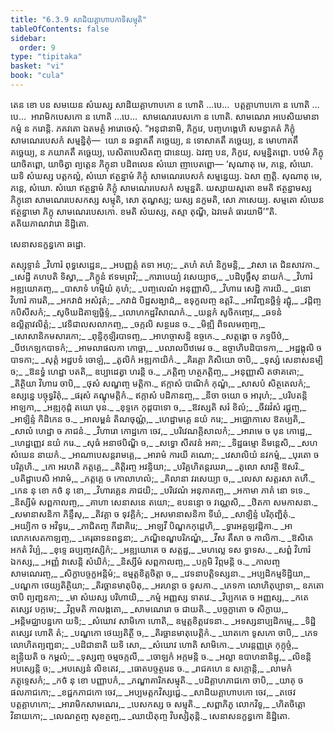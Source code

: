 ```yaml
---
title: "6.3.9 សាដិយគ្គាហាបកាទិសម្មុតិ"
tableOfContents: false
sidebar:
  order: 9
type: "tipitaka"
basket: "vi"
book: "cula"
---
```



<DynamicBreadcrumb />

<Division number="329" book="cula">

<Paragraph number="1445" book="cula">
តេន ខោ បន សមយេន សំឃស្ស សាដិយគ្គាហាបកោ ន ហោតិ …បេ…  បត្តគ្គាហាបកោ ន ហោតិ …បេ…  អារាមិកបេសកោ ន ហោតិ …បេ…  សាមណេរបេសកោ ន ហោតិ. សាមណេរា អបេសិយមានា កម្មំ ន ករោន្តិ. ភគវតោ ឯតមត្ថំ អារោចេសុំ. “អនុជានាមិ, ភិក្ខវេ, បញ្ចហង្គេហិ សមន្នាគតំ ភិក្ខុំ សាមណេរបេសកំ សម្មន្និតុំ—  យោ ន ឆន្ទាគតឹ គច្ឆេយ្យ, ន ទោសាគតឹ គច្ឆេយ្យ, ន មោហាគតឹ គច្ឆេយ្យ, ន ភយាគតឹ គច្ឆេយ្យ, បេសិតាបេសិតញ្ច ជានេយ្យ. ឯវញ្ច បន, ភិក្ខវេ, សម្មន្និតព្ពោ. បឋមំ ភិក្ខុ យាចិតព្ពោ, យាចិត្វា ព្យត្តេន ភិក្ខុនា បដិពលេន សំឃោ ញាបេតព្ពោ—
</Paragraph>

<Paragraph number="1446" book="cula">
‘សុណាតុ មេ, ភន្តេ, សំឃោ. យទិ សំឃស្ស បត្តកល្លំ, សំឃោ ឥត្ថន្នាមំ ភិក្ខុំ សាមណេរបេសកំ សម្មន្នេយ្យ. ឯសា ញត្តិ.
</Paragraph>

<Paragraph number="1447" book="cula">
សុណាតុ មេ, ភន្តេ, សំឃោ. សំឃោ ឥត្ថន្នាមំ ភិក្ខុំ សាមណេរបេសកំ សម្មន្នតិ. យស្សាយស្មតោ ខមតិ ឥត្ថន្នាមស្ស ភិក្ខុនោ សាមណេរបេសកស្ស សម្មុតិ, សោ តុណ្ហស្ស; យស្ស នក្ខមតិ, សោ ភាសេយ្យ.
</Paragraph>

<Paragraph number="1448" book="cula">
សម្មតោ សំឃេន ឥត្ថន្នាមោ ភិក្ខុ សាមណេរបេសកោ. ខមតិ សំឃស្ស, តស្មា តុណ្ហី, ឯវមេតំ ធារយាមី’”តិ.

</Paragraph>
</Division>

<Paragraph number="1449" type="center" book="cula">
តតិយភាណវារោ និដ្ឋិតោ.

  
សេនាសនក្ខន្ធកោ ឆដ្ឋោ.



</Paragraph>

<Paragraph number="1450" type="center" book="cula">
តស្សុទ្ទានំ


</Paragraph>

<Paragraph number="1451" type="verses" book="cula">
_វិហារំ ពុទ្ធសេដ្ឋេន,_  
_អបញ្ញត្តំ តទា អហុ;_  
_តហំ តហំ និក្ខមន្តិ,_  
_វាសា តេ ជិនសាវកា._  

</Paragraph>

<Paragraph number="1452" type="verses" book="cula">
_សេដ្ឋី គហបតិ ទិស្វា,_  
_ភិក្ខូនំ ឥទមព្រវិ;_  
_ការាបេយ្យំ វសេយ្យាថ,_  
_បដិបុច្ឆឹសុ នាយកំ._  

</Paragraph>

<Paragraph number="1453" type="verses" book="cula">
_វិហារំ អឌ្ឍយោគញ្ច,_  
_បាសាទំ ហម្មិយំ គុហំ;_  
_បញ្ចលេណំ អនុញ្ញាសិ,_  
_វិហារេ សេដ្ឋិ ការយិ._  

</Paragraph>

<Paragraph number="1454" type="verses" book="cula">
_ជនោ វិហារំ ការេតិ,_  
_អកវាដំ អសំវុតំ;_  
_កវាដំ បិដ្ឋសង្ឃាដំ,_  
ឧទុក្ខលញ្ច ឧត្តរិ._  

</Paragraph>

<Paragraph number="1455" type="verses" book="cula">
_អាវិញ្ឆនច្ឆិទ្ទំ រជ្ជុំ,_  
_វដ្ដិញ្ច កបិសីសកំ;_  
_សូចិឃដិតាឡច្ឆិទ្ទំ,_  
_លោហកដ្ឋវិសាណកំ._  

</Paragraph>

<Paragraph number="1456" type="verses" book="cula">
_យន្តកំ សូចិកញ្ចេវ,_  
_ឆទនំ ឧល្លិត្តាវលិត្តំ;_  
_វេទិជាលសលាកញ្ច,_  
_ចក្កលិ សន្ថរេន ច._  

</Paragraph>

<Paragraph number="1457" type="verses" book="cula">
_មិឌ្ឍិ ពិទលមញ្ចញ្ច,_  
_សោសានិកមសារកោ;_  
_ពុន្ទិកុឡិរបាទញ្ច,_  
_អាហច្ចាសន្ទិ ឧច្ចកេ._  

</Paragraph>

<Paragraph number="1458" type="verses" book="cula">
_សត្តង្គោ ច ភទ្ទបីឋំ,_  
_បីឋកេឡកបាទកំ;_  
_អាមលាផលកា កោច្ឆា,_  
_បលាលបីឋមេវ ច._  

</Paragraph>

<Paragraph number="1459" type="verses" book="cula">
ឧច្ចាហិបដិបាទកា,_  
_អដ្ឋង្គុលិ ច បាទកា;_  
_សុត្តំ អដ្ឋបទំ ចោឡំ,_  
_តូលិកំ អឌ្ឍកាយិកំ._  

</Paragraph>

<Paragraph number="1460" type="verses" book="cula">
_គិរគ្គោ ភិសិយោ ចាបិ,_  
_ទុស្សំ សេនាសនម្បិ ច;_  
_ឱនទ្ធំ ហេដ្ឋា បតតិ,_  
ឧប្បាដេត្វា ហរន្តិ ច._  

</Paragraph>

<Paragraph number="1461" type="verses" book="cula">
_ភត្តិញ្ច ហត្ថភត្តិញ្ច,_  
_អនុញ្ញាសិ តថាគតោ;_  
_តិត្ថិយា វិហារេ ចាបិ,_  
_ថុសំ សណ្ហញ្ច មត្តិកា._  

</Paragraph>

<Paragraph number="1462" book="cula">
ឥក្កាសំ បាណិកំ កុណ្ឌំ,_  
_សាសបំ សិត្ថតេលកំ;_  
ឧស្សន្នេ បច្ចុទ្ធរិតុំ,_  
_ផរុសំ គណ្ឌុមត្តិកំ._  

</Paragraph>

<Paragraph number="1463" type="verses" book="cula">
ឥក្កាសំ បដិភានញ្ច,_  
_នីចា ចយោ ច អារុហំ;_  
_បរិបតន្តិ អាឡកា,_  
_អឌ្ឍកុដ្ដំ តយោ បុន._  

</Paragraph>

<Paragraph number="1464" type="verses" book="cula">
_ខុទ្ទកេ កុដ្ដបាទោ ច,_  
_ឱវស្សតិ សរំ ខិលំ;_  
_ចីវរវំសំ រជ្ជុញ្ច,_  
_អាឡិន្ទំ កិដិកេន ច._  

</Paragraph>

<Paragraph number="1465" type="verses" book="cula">
_អាលម្ពនំ តិណចុណ្ណំ,_  
_ហេដ្ឋាមគ្គេ នយំ ករេ;_  
_អជ្ឈោកាសេ ឱតប្បតិ,_  
_សាលំ ហេដ្ឋា ច ភាជនំ._  

</Paragraph>

<Paragraph number="1466" type="verses" book="cula">
_វិហារោ កោដ្ឋកោ ចេវ,_  
_បរិវេណគ្គិសាលកំ;_  
_អារាមេ ច បុន កោដ្ឋេ,_  
_ហេដ្ឋញ្ញេវ នយំ ករេ._  

</Paragraph>

<Paragraph number="1467" type="verses" book="cula">
_សុធំ អនាថបិណ្ឌិ ច,_  
_សទ្ធោ សីតវនំ អគា;_  
_ទិដ្ឋធម្មោ និមន្តេសិ,_  
_សហ សំឃេន នាយកំ._  

</Paragraph>

<Paragraph number="1468" type="verses" book="cula">
_អាណាបេសន្តរាមគ្គេ,_  
_អារាមំ ការយី គណោ;_  
_វេសាលិយំ នវកម្មំ,_  
_បុរតោ ច បរិគ្គហិ._  

</Paragraph>

<Paragraph number="1469" type="verses" book="cula">
_កោ អរហតិ ភត្តគ្គេ,_  
_តិត្តិរញ្ច អវន្ទិយា;_  
_បរិគ្គហិតន្តរឃរា,_  
_តូលោ សាវត្ថិ ឱសរិ._  

</Paragraph>

<Paragraph number="1470" type="verses" book="cula">
_បតិដ្ឋាបេសិ អារាមំ,_  
_ភត្តគ្គេ ច កោលាហលំ;_  
_គិលានា វរសេយ្យា ច,_  
_លេសា សត្តរសា តហឹ._  

</Paragraph>

<Paragraph number="1471" type="verses" book="cula">
_កេន នុ ខោ កថំ នុ ខោ,_  
_វិហារគ្គេន ភាជយិ;_  
_បរិវេណំ អនុភាគញ្ច,_  
_អកាមា ភាគំ នោ ទទេ._  

</Paragraph>

<Paragraph number="1472" type="verses" book="cula">
_និស្សីមំ សព្ពកាលញ្ច,_  
_គាហា សេនាសនេ តយោ;_  
ឧបនន្ទោ ច វណ្ណេសិ,_  
_ឋិតកា សមកាសនា._  

</Paragraph>

<Paragraph number="1473" type="verses" book="cula">
_សមានាសនិកា ភិន្ទឹសុ,_  
_តិវគ្គា ច ទុវគ្គិកំ;_  
_អសមានាសនិកា ទីឃំ,_  
_សាឡិន្ទំ បរិភុញ្ជិតុំ._  

</Paragraph>

<Paragraph number="1474" type="verses" book="cula">
_អយ្យិកា ច អវិទូរេ,_  
_ភាជិតញ្ច កីដាគិរេ;_  
_អាឡវី បិណ្ឌកកុដ្ដេហិ,_  
_ទ្វារអគ្គឡវដ្ដិកា._  

</Paragraph>

<Paragraph number="1475" type="verses" book="cula">
_អាលោកសេតកាឡញ្ច,_  
_គេរុឆាទនពន្ធនា;_  
_ភណ្ឌិខណ្ឌបរិភណ្ឌំ,_  
_វីស តឹសា ច កាលិកា._  

</Paragraph>

<Paragraph number="1476" type="verses" book="cula">
_ឱសិតេ អកតំ វិប្បំ,_  
_ខុទ្ទេ ឆប្បញ្ចវស្សិកំ;_  
_អឌ្ឍយោគេ ច សត្តដ្ឋ,_  
_មហល្លេ ទស ទ្វាទស._  

</Paragraph>

<Paragraph number="1477" type="verses" book="cula">
_សព្ពំ វិហារំ ឯកស្ស,_  
_អញ្ញំ វាសេន្តិ សំឃិកំ;_  
_និស្សីមំ សព្ពកាលញ្ច,_  
_បក្កមិ វិព្ភមន្តិ ច._  

</Paragraph>

<Paragraph number="1478" type="verses" book="cula">
_កាលញ្ច សាមណេរញ្ច,_  
_សិក្ខាបច្ចក្ខអន្តិមំ;_  
ឧម្មត្តខិត្តចិត្តា ច,_  
_វេទនាបត្តិទស្សនា._  

</Paragraph>

<Paragraph number="1479" type="verses" book="cula">
_អប្បដិកម្មទិដ្ឋិយា,_  
_បណ្ឌកា ថេយ្យតិត្ថិយា;_  
_តិរច្ឆានមាតុបិតុ,_  
_អរហន្តា ច ទូសកា._  

</Paragraph>

<Paragraph number="1480" type="verses" book="cula">
_ភេទកា លោហិតុប្បាទា,_  
ឧភតោ ចាបិ ព្យញ្ជនកា;_  
_មា សំឃស្ស បរិហាយិ,_  
_កម្មំ អញ្ញស្ស ទាតវេ._  

</Paragraph>

<Paragraph number="1481" type="verses" book="cula">
_វិប្បកតេ ច អញ្ញស្ស,_  
_កតេ តស្សេវ បក្កមេ;_  
_វិព្ភមតិ កាលង្កតោ,_  
_សាមណេរោ ច ជាយតិ._  

</Paragraph>

<Paragraph number="1482" type="verses" book="cula">
_បច្ចក្ខាតោ ច សិក្ខាយ,_  
_អន្តិមជ្ឈាបន្នកោ យទិ;_  
_សំឃោវ សាមិកោ ហោតិ,_  
ឧម្មត្តខិត្តវេទនា._  

</Paragraph>

<Paragraph number="1483" type="verses" book="cula">
_អទស្សនាប្បដិកម្មេ,_  
_ទិដ្ឋិ តស្សេវ ហោតិ តំ;_  
_បណ្ឌកោ ថេយ្យតិត្ថី ច,_  
_តិរច្ឆានមាតុបេត្តិកំ._  

</Paragraph>

<Paragraph number="1484" type="verses" book="cula">
_ឃាតកោ ទូសកោ ចាបិ,_  
_ភេទលោហិតព្យញ្ជនា;_  
_បដិជានាតិ យទិ សោ,_  
_សំឃោវ ហោតិ សាមិកោ._  

</Paragraph>

<Paragraph number="1485" type="verses" book="cula">
_ហរន្តញ្ញត្រ កុក្កុច្ចំ,_  
ឧន្ទ្រិយតិ ច កម្ពលំ;_  
_ទុស្សញ្ច ចម្មចក្កលី,_  
_ចោឡកំ អក្កមន្តិ ច._  

</Paragraph>

<Paragraph number="1486" type="verses" book="cula">
_អល្លា ឧបាហនានិដ្ឋុ,_  
_លិខន្តិ អបស្សេន្តិ ច;_  
_អបស្សេនំ លិខតេវ,_  
_ធោតបច្ចត្ថរេន ច._  

</Paragraph>

<Paragraph number="1487" type="verses" book="cula">
_រាជគហេ ន សក្កោន្តិ,_  
_លាមកំ ភត្តុទ្ទេសកំ;_  
_កថំ នុ ខោ បញ្ញាបកំ,_  
_ភណ្ឌាគារិកសម្មុតិ._  

</Paragraph>

<Paragraph number="1488" type="verses" book="cula">
_បដិគ្គាហភាជកោ ចាបិ,_  
_យាគុ ច ផលភាជកោ;_  
_ខជ្ជកភាជកោ ចេវ,_  
_អប្បមត្តកវិស្សជ្ជេ._  

</Paragraph>

<Paragraph number="1489" type="verses" book="cula">
_សាដិយគ្គាហាបកោ ចេវ,_  
_តថេវ បត្តគ្គាហកោ;_  
_អារាមិកសាមណេរ,_  
_បេសកស្ស ច សម្មុតិ._  

</Paragraph>

<Paragraph number="1490" type="verses" book="cula">
_សព្ពាភិភូ លោកវិទូ,_  
_ហិតចិត្តោ វិនាយកោ;_  
_លេណត្ថញ្ច សុខត្ថញ្ច,_  
_ឈាយិតុញ្ច វិបស្សិតុន្តិ._  


</Paragraph>

<Paragraph number="1491" type="center" book="cula">
សេនាសនក្ខន្ធកោ និដ្ឋិតោ.
</Paragraph>